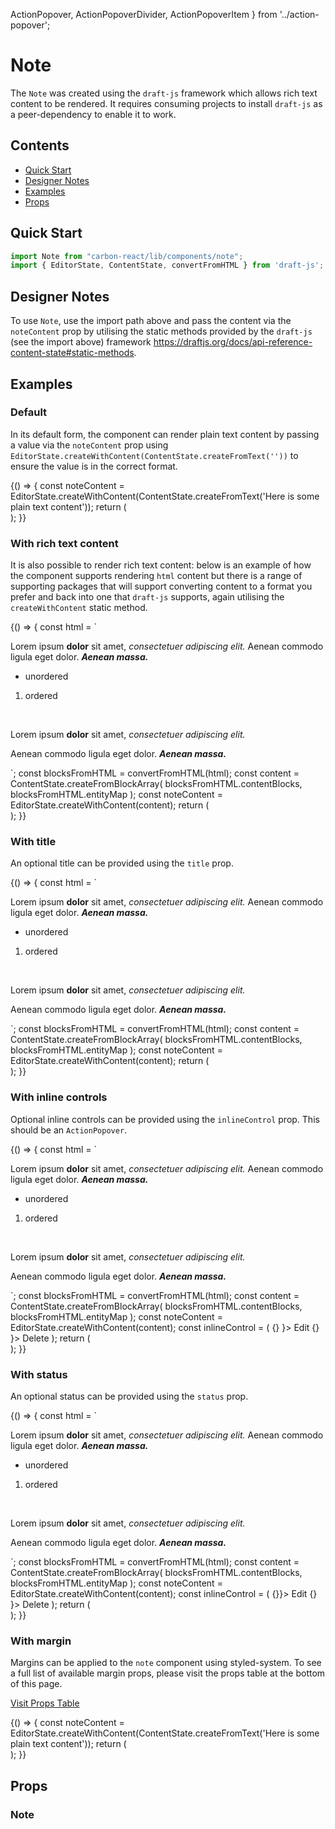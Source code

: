   ActionPopover,
  ActionPopoverDivider,
  ActionPopoverItem
} from '../action-popover';

<Meta title="Design System/Note" />

# Note
The `Note` was created using the `draft-js` framework which allows rich text content to be rendered. It requires 
consuming projects to install `draft-js` as a peer-dependency to enable it to work. 

## Contents
- [Quick Start](#quick-start)
- [Designer Notes](#designer-notes)
- [Examples](#examples)
- [Props](#props)

## Quick Start

```javascript
import Note from "carbon-react/lib/components/note";
import { EditorState, ContentState, convertFromHTML } from 'draft-js';
```

## Designer Notes
To use `Note`, use the import path above and pass the content via the `noteContent` prop by utilising the static 
methods provided by the `draft-js` (see the import above) framework https://draftjs.org/docs/api-reference-content-state#static-methods.

## Examples 

### Default
In its default form, the component can render plain text content by passing a value via the `noteContent` prop using 
`EditorState.createWithContent(ContentState.createFromText(''))` to ensure the value is in the correct format.

<Preview>
  <Story name="default" parameters={{ info: { disable: true }}}>
    {() => {
      const noteContent = EditorState.createWithContent(ContentState.createFromText('Here is some plain text content'));
      return (
        <div style={{ height: 200, width: '50%' }}>
          <Note name='Lauren Smith' noteContent={ noteContent } createdDate ='23 May 2020, 12:08 PM'/>
        </div>
      );
    }}
  </Story>
</Preview>

### With rich text content
It is also possible to render rich text content: below is an example of how the component supports rendering `html`
content but there is a range of supporting packages that will support converting 
content to a format you prefer and back into one that `draft-js` supports, again utilising the `createWithContent` 
static method.  

<Preview>
  <Story name="with rich text" parameters={{ info: { disable: true }}}>
    {() => {
      const html = `<p>Lorem ipsum <b>dolor</b> sit amet, <i>consectetuer adipiscing elit.</i> Aenean commodo ligula eget dolor. <b><i>Aenean massa.</i></b></p>
      <ul><li>unordered</li></ul>
      <ol><li>ordered</li></ol></br>
      <p>Lorem ipsum <b>dolor</b> sit amet, <i>consectetuer adipiscing elit.</i></p>
      <p>Aenean commodo ligula eget dolor. <b><i>Aenean massa.</i></b></p>`;
      const blocksFromHTML = convertFromHTML(html);
      const content = ContentState.createFromBlockArray(
        blocksFromHTML.contentBlocks,
        blocksFromHTML.entityMap
      );
      const noteContent = EditorState.createWithContent(content);
      return (
        <div style={{ height: 300, width: '50%' }}>
          <Note
            noteContent={ noteContent }
            name='Lauren Smith'
            createdDate ='23 May 2020, 12:08 PM'
          />
        </div>
      );
    }}
  </Story>
</Preview>

### With title
An optional title can be provided using the `title` prop.

<Preview>
  <Story name="title" parameters={{ info: { disable: true }}}>
    {() => {
      const html = `<p>Lorem ipsum <b>dolor</b> sit amet, <i>consectetuer adipiscing elit.</i> Aenean commodo ligula eget dolor. <b><i>Aenean massa.</i></b></p>
      <ul><li>unordered</li></ul>
      <ol><li>ordered</li></ol></br>
      <p>Lorem ipsum <b>dolor</b> sit amet, <i>consectetuer adipiscing elit.</i></p>
      <p>Aenean commodo ligula eget dolor. <b><i>Aenean massa.</i></b></p>`;
      const blocksFromHTML = convertFromHTML(html);
      const content = ContentState.createFromBlockArray(
        blocksFromHTML.contentBlocks,
        blocksFromHTML.entityMap
      );
      const noteContent = EditorState.createWithContent(content);
      return (
        <div style={{ height: 300, width: '50%' }}>
          <Note
            title='Here is a Title'
            noteContent={ noteContent }
            name='Lauren Smith'
            createdDate ='23 May 2020, 12:08 PM'
          />
        </div>
      );
    }}
  </Story>
</Preview>

### With inline controls
Optional inline controls can be provided using the `inlineControl` prop. This should be an `ActionPopover`.

<Preview>
  <Story name="inline controls" parameters={{ info: { disable: true }}}>
    {() => {
      const html = `<p>Lorem ipsum <b>dolor</b> sit amet, <i>consectetuer adipiscing elit.</i> Aenean commodo ligula eget dolor. <b><i>Aenean massa.</i></b></p>
      <ul><li>unordered</li></ul>
      <ol><li>ordered</li></ol></br>
      <p>Lorem ipsum <b>dolor</b> sit amet, <i>consectetuer adipiscing elit.</i></p>
      <p>Aenean commodo ligula eget dolor. <b><i>Aenean massa.</i></b></p>`;
      const blocksFromHTML = convertFromHTML(html);
      const content = ContentState.createFromBlockArray(
        blocksFromHTML.contentBlocks,
        blocksFromHTML.entityMap
      );
      const noteContent = EditorState.createWithContent(content);
      const inlineControl = (
        <ActionPopover>
          <ActionPopoverItem onClick={ () => {} }>
            Edit
          </ActionPopoverItem>
          <ActionPopoverDivider />
          <ActionPopoverItem onClick={ () => {} }>
            Delete
          </ActionPopoverItem>
        </ActionPopover>
      );
      return (
        <div style={{ height: 300, width: '50%' }}>
          <Note
            title='Here is a Title'
            inlineControl={ inlineControl }
            noteContent={ noteContent }
            name='Lauren Smith'
            createdDate ='23 May 2020, 12:08 PM'
          />
        </div>
      );
    }}
  </Story>
</Preview>

### With status
An optional status can be provided using the `status` prop.

<Preview>
  <Story name="status" parameters={{ info: { disable: true }}}>
    {() => {
      const html = `<p>Lorem ipsum <b>dolor</b> sit amet, <i>consectetuer adipiscing elit.</i> Aenean commodo ligula eget dolor. <b><i>Aenean massa.</i></b></p>
      <ul><li>unordered</li></ul>
      <ol><li>ordered</li></ol></br>
      <p>Lorem ipsum <b>dolor</b> sit amet, <i>consectetuer adipiscing elit.</i></p>
      <p>Aenean commodo ligula eget dolor. <b><i>Aenean massa.</i></b></p>`;
      const blocksFromHTML = convertFromHTML(html);
      const content = ContentState.createFromBlockArray(
        blocksFromHTML.contentBlocks,
        blocksFromHTML.entityMap
      );
      const noteContent = EditorState.createWithContent(content);
      const inlineControl = (
        <ActionPopover>
          <ActionPopoverItem onClick={ () => {}}>
            Edit
          </ActionPopoverItem>
          <ActionPopoverDivider />
          <ActionPopoverItem onClick={ () => {} }>
            Delete
          </ActionPopoverItem>
        </ActionPopover>
      );
      return (
        <div style={{ height: 300, width: '50%' }}>
          <Note
            title='Here is a Title'
            inlineControl={ inlineControl }
            name='Lauren Smith'
            createdDate ='23 May 2020, 12:08 PM'
            status={ {text: 'Edited', timeStamp: '23 May 2020, 12:08 PM' } }
            noteContent={ noteContent }
          />
        </div>
      );
    }}
  </Story>
</Preview>

### With margin
Margins can be applied to the `note` component using styled-system. To see a full list of available margin props, please visit
the props table at the bottom of this page. 

[Visit Props Table](#props)

<Preview>
  <Story name="with margin" parameters={{ info: { disable: true }}}>
    {() => {
      const noteContent = EditorState.createWithContent(ContentState.createFromText('Here is some plain text content'));
      return (
        <div style={{ width: '50%' }}>
          <Note name='Lauren Smith' noteContent={ noteContent } createdDate ='23 May 2020, 12:08 PM'm={1}/>
          <Note name='Lauren Smith' noteContent={ noteContent } createdDate ='23 May 2020, 12:08 PM'm={3}/>
          <Note name='Lauren Smith' noteContent={ noteContent } createdDate ='23 May 2020, 12:08 PM'm={5}/>
          <Note name='Lauren Smith' noteContent={ noteContent } createdDate ='23 May 2020, 12:08 PM'm="16px"/>
          <Note name='Lauren Smith' noteContent={ noteContent } createdDate ='23 May 2020, 12:08 PM'm="32px"/>
        </div>
      );
    }}
  </Story>
</Preview>

## Props
 
### Note
<StyledSystemProps of={Note} noHeader margin />
